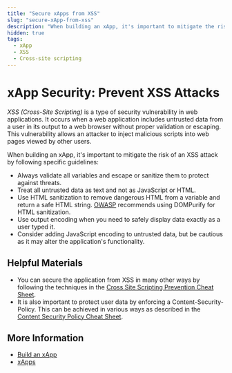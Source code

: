 ```yaml
---
title: "Secure xApps from XSS"
slug: "secure-xApp-from-xss"
description: "When building an xApp, it's important to mitigate the risk of an XSS attack by following specific guidelines."
hidden: true
tags:
  - xApp
  - XSS
  - Cross-site scripting
---
```


# xApp Security: Prevent XSS Attacks

_XSS (Cross-Site Scripting)_ is a type of security vulnerability in web applications. It occurs when a web application includes untrusted data from a user in its output to a web browser without proper validation or escaping. This vulnerability allows an attacker to inject malicious scripts into web pages viewed by other users.

When building an xApp, it's important to mitigate the risk of an XSS attack by following specific guidelines:

- Always validate all variables and escape or sanitize them to protect against threats.
- Treat all untrusted data as text and not as JavaScript or HTML.
- Use HTML sanitization to remove dangerous HTML from a variable and return a safe HTML string. [OWASP](https://en.wikipedia.org/wiki/OWASP) recommends using DOMPurify for HTML sanitization.
- Use output encoding when you need to safely display data exactly as a user typed it.
- Consider adding JavaScript encoding to untrusted data, but be cautious as it may alter the application's functionality.

## Helpful Materials

- You can secure the application from XSS in many other ways by following the techniques in the [Cross Site Scripting Prevention Cheat Sheet](https://cheatsheetseries.owasp.org/cheatsheets/Cross_Site_Scripting_Prevention_Cheat_Sheet.html).
- It is also important to protect user data by enforcing a Content-Security-Policy. This can be achieved in various ways as described in the [Content Security Policy Cheat Sheet](https://cheatsheetseries.owasp.org/cheatsheets/Content_Security_Policy_Cheat_Sheet.html).

## More Information

- [Build an xApp](../build/overview.mdx)
- [xApps](../overview.mdx)